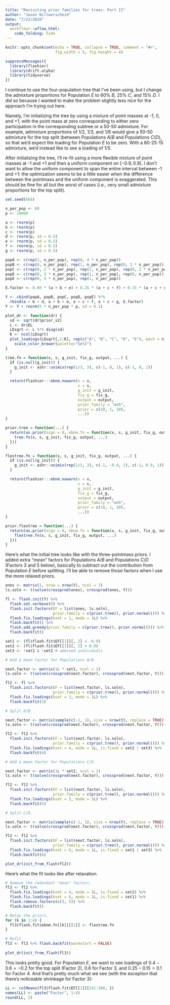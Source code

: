 ```yaml
---
title: "Revisiting prior families for trees: Part II"
author: "Jason Willwerscheid"
date: "7/22/2020"
output:
  workflowr::wflow_html:
    code_folding: hide
---
```


```r
knitr::opts_chunk$set(echo = TRUE, collapse = TRUE, comment = "#>",
                      fig.width = 5, fig.height = 4)
```

```r
suppressMessages({
  library(flashier)
  library(drift.alpha)
  library(tidyverse)
})
```

I continue to use the four-population tree that I've been using, but I change the admixture proportions for Population $E$ to 60% $B$, 25% $C$, and 15% $D$. I did so because I wanted to make the problem slightly less nice for the approach I'm trying out here. 

Namely, I'm initializing the tree by using a mixture of point masses at -1, 0, and +1, with the point mass at zero corresponding to either zero participation in the corresponding subtree or a 50-50 admixture. For example, admixture proportions of $1/2$, $1/3$, and $1/6$ would give a 50-50 admixture for the top split (between Populations $A/B$ and Populations $C/D$), so that we'd expect the loading for Population $E$ to be zero. With a 60-25-15 admixture, we'd instead like to see a loading of $1/5$.

After initializing the tree, I'll re-fit using a more flexible mixture of point masses at -1 and +1 and then a uniform component on $[-0.9, 0.9]$. I don't want to allow the uniform component to span the entire interval between -1 and +1: the optimization seems to be a little easier when the difference between the pointmass and the uniform component is exaggerated. This should be fine for all but the worst of cases (i.e., very small admixture proportions for the top split). 

```r
set.seed(666)

n_per_pop <- 60
p <- 10000

a <- rnorm(p)
b <- rnorm(p)
c <- rnorm(p)
d <- rnorm(p, sd = 0.5)
e <- rnorm(p, sd = 0.5)
f <- rnorm(p, sd = 0.5)
g <- rnorm(p, sd = 0.5)

popA <- c(rep(1, n_per_pop), rep(0, 4 * n_per_pop))
popB <- c(rep(0, n_per_pop), rep(1, n_per_pop), rep(0, 3 * n_per_pop))
popC <- c(rep(0, 2 * n_per_pop), rep(1, n_per_pop), rep(0, 2 * n_per_pop))
popD <- c(rep(0, 3 * n_per_pop), rep(1, n_per_pop), rep(0, n_per_pop))
popE <- c(rep(0, 4 * n_per_pop), rep(1, n_per_pop))

E.factor <- 0.60 * (a + b + e) + 0.25 * (a + c + f) + 0.15 * (a + c + g)

Y <- cbind(popA, popB, popC, popD, popE) %*% 
  rbind(a + b + d, a + b + e, a + c + f, a + c + g, E.factor)
Y <- Y + rnorm(5 * n_per_pop * p, sd = 0.1)

plot_dr <- function(dr) {
  sd <- sqrt(dr$prior_s2)
  L <- dr$EL
  LDsqrt <- L %*% diag(sd)
  K <- ncol(LDsqrt)
  plot_loadings(LDsqrt[,1:K], rep(c("A", "B", "C", "D", "E"), each = n_per_pop)) +
    scale_color_brewer(palette="Set2")
}

tree.fn = function(x, s, g_init, fix_g, output, ...) {
  if (is.null(g_init)) {
    g_init <- ashr::unimix(rep(1/3, 3), c(-1, 0, 1), c(-1, 0, 1))
  }

  return(flashier:::ebnm.nowarn(x = x,
                                s = s,
                                g_init = g_init,
                                fix_g = fix_g,
                                output = output,
                                prior_family = "ash",
                                prior = c(10, 1, 10),
                                ...))
}

prior.tree = function(...) {
  return(as.prior(sign = 0, ebnm.fn = function(x, s, g_init, fix_g, output) {
    tree.fn(x, s, g_init, fix_g, output, ...)
  }))
}

flextree.fn = function(x, s, g_init, fix_g, output, ...) {
  if (is.null(g_init)) {
    g_init <- ashr::unimix(rep(1/3, 3), c(-1, -0.9, 1), c(-1, 0.9, 1))
  }

  return(flashier:::ebnm.nowarn(x = x,
                                s = s,
                                g_init = g_init,
                                fix_g = fix_g,
                                output = output,
                                prior_family = "ash",
                                prior = c(10, 1, 10),
                                ...))
}

prior.flextree = function(...) {
  return(as.prior(sign = 0, ebnm.fn = function(x, s, g_init, fix_g, output) {
    flextree.fn(x, s, g_init, fix_g, output, ...)
  }))
}
```

Here's what the initial tree looks like with the three-pointmass priors. I added extra "mean" factors for Populations $A/B$ and Populations $C/D$ (Factors 3 and 5 below), basically to subtract out the contribution from Population $E$ before splitting. I'll be able to remove those factors when I use the more relaxed priors.

```r
ones <- matrix(1, nrow = nrow(Y), ncol = 1)
ls.soln <- t(solve(crossprod(ones), crossprod(ones, Y)))

fl <- flash.init(Y) %>%
  flash.set.verbose(0) %>%
  flash.init.factors(EF = list(ones, ls.soln), 
                     prior.family = c(prior.tree(), prior.normal())) %>%
  flash.fix.loadings(kset = 1, mode = 1L) %>%
  flash.backfit() %>%
  flash.add.greedy(prior.family = c(prior.tree(), prior.normal())) %>%
  flash.backfit()

set1 <- (fl$flash.fit$EF[[1]][, 2] < -0.9)
set2 <- (fl$flash.fit$EF[[1]][, 2] > 0.9)
set3 <- !set1 & !set2 # admixed individuals

# Add a mean factor for Populations A/B.

next.factor <- matrix(1L * set1, ncol = 1)
ls.soln <- t(solve(crossprod(next.factor), crossprod(next.factor, Y)))

fl2 <- fl %>%
  flash.init.factors(EF = list(next.factor, ls.soln),
                     prior.family = c(prior.tree(), prior.normal())) %>%
  flash.fix.loadings(kset = 3, mode = 1L) %>%
  flash.backfit(3)

# Split A/B.

next.factor <- matrix(sample(c(-1, 1), size = nrow(Y), replace = TRUE) * set1, ncol = 1)
ls.soln <- t(solve(crossprod(next.factor), crossprod(next.factor, Y)))

fl2 <- fl2 %>%
  flash.init.factors(EF = list(next.factor, ls.soln),
                     prior.family = c(prior.tree(), prior.normal())) %>%
  flash.fix.loadings(kset = 4, mode = 1L, is.fixed = set2 | set3) %>%
  flash.backfit(4)

# Add a mean factor for Populations C/D.

next.factor <- matrix(1L * set2, ncol = 1)
ls.soln <- t(solve(crossprod(next.factor), crossprod(next.factor, Y)))

fl2 <- fl2 %>%
  flash.init.factors(EF = list(next.factor, ls.soln),
                     prior.family = c(prior.tree(), prior.normal())) %>%
  flash.fix.loadings(kset = 5, mode = 1L) %>%
  flash.backfit(5)

# Split C/D.

next.factor <- matrix(sample(c(-1, 1), size = nrow(Y), replace = TRUE) * set2, ncol = 1)
ls.soln <- t(solve(crossprod(next.factor), crossprod(next.factor, Y)))

fl2 <- fl2 %>%
  flash.init.factors(EF = list(next.factor, ls.soln),
                     prior.family = c(prior.tree(), prior.normal())) %>%
  flash.fix.loadings(kset = 6, mode = 1L, is.fixed = set1 | set3) %>%
  flash.backfit(6)

plot_dr(init_from_flash(fl2))
```

Here's what the fit looks like after relaxation.

```r
# Remove the redundant "mean" factors.
fl3 <- fl2 %>%
  flash.fix.loadings(kset = 4, mode = 1L, is.fixed = set2) %>%
  flash.fix.loadings(kset = 6, mode = 1L, is.fixed = set1) %>%
  flash.remove.factors(c(3, 5)) %>%
  flash.backfit()

# Relax the priors.
for (k in 1:4) {
  fl3$flash.fit$ebnm.fn[[k]][[1]] <- flextree.fn
}

# Refit.
fl3 <- fl3 %>% flash.backfit(warmstart = FALSE)
  
plot_dr(init_from_flash(fl3))
```

This looks pretty good. For Population $E$, we want to see loadings of $0.4 - 0.6 = -0.2$ for the top split (Factor 2), $0.6$ for Factor 3, and $0.25 - 0.15 = 0.1$ for Factor 4. And that's pretty much what we see (with the exception that there's noticeable shrinkage for Factor 3):

```r
LL <- colMeans(fl3$flash.fit$EF[[1]][241:300, ])
names(LL) <- paste("Factor", 1:4)
round(LL, 2)
```


